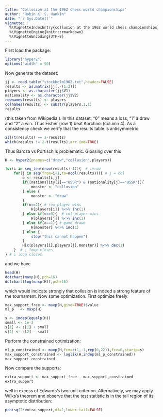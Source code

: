 ```yaml
---
title: "Collusion at the 1962 chess world championships"
author: "Robin K. S. Hankin"
date: "`r Sys.Date()`"
vignette: |
  %\VignetteIndexEntry{collusion at the 1962 world chess championships}
  %\VignetteEngine{knitr::rmarkdown}
  %\VignetteEncoding{UTF-8}
---
```



First load the package:
```r
library("hyper2")
options("width" = 90)
```


Now generate the dataset:


```r
jj <- read.table("stockholm1962.txt",header=FALSE)
results <- as.matrix(jj[,-(1:2)])
players <- as.character(jj$V1)
nationality <- as.character(jj$V2)
rownames(results) <- players
colnames(results) <- substr(players,1,1)
results
```

(this taken from Wikipedia
\url{https://en.wikipedia.org/wiki/World_Chess_Championship_1963}).
In this dataset, "0" means a loss, "1" a draw and "2" a win.  Thus
Fisher (row 1) beat Korchnoi (column 4).  As a consistency check we
verify that the results table is antisymmetric:

```r
all(t(results) == 2-results)
which(results != 2-t(results),arr.ind=TRUE)
```

Thus Barcza vs Portisch is problematic.  Glossing over this

```r
H <- hyper2(pnames=c("draw","collusion",players))

for(i in seq_len(nrow(results)-1)){  # i=row
    for(j in seq(from=i+1,to=ncol(results))){ # j = col
        o <- results[i,j]
        if((nationality[i]=="USSR") & (nationality[j]=="USSR")){
            monster <- "collusion"
        } else {
            monster <- "draw" 
        }
        if(o==2){ # row player wins
            H[players[i]] %<>% inc(1)
        } else if(o==0){  # col player wins
            H[players[j]] %<>% inc(1)
        } else if(o==1){ # game drawn
            H[monster] %<>% inc(1)
        } else {
            stop("this cannot happen")
        }
        H[c(players[i],players[j],monster)] %<>% dec(1)
    }  # j loop closes
} # i loop closes
```
and we have

```r
head(H)
dotchart(maxp(H),pch=16)
dotchart(log(maxp(H)),pch=16)
```

which would indicate strongly that collusion is indeed a strong
feature of the tournament.  Now some optimization.  First optimize freely:

```r
max_support_free <- maxp(H,give=TRUE)$value
ml_p   <- maxp(H)

s <- indep(equalp(H))
small <- 1e-3
s[1] <- s[1] + small
s[2] <- s[2] - small
```
Perform the constrained optimization:
```r
ml_p_constrained <- maxp(H,fcm=c(1,-1,rep(0,22)),fcv=0,startp=s)
max_support_constrained <- loglik(H,indep(ml_p_constrained))
max_support_constrained
```

Now compare the supports:

```r
extra_support <- max_support_free - max_support_constrained
extra_support
```

well in excess of Edwards's two-unit criterion.  Alternatively, we may
apply Wilks's theorem and observe that the test statistic is in the
tail region of its asymptotic distribution:

```r
pchisq(2*extra_support,df=1,lower.tail=FALSE)
```


